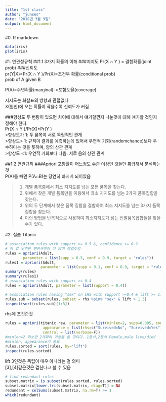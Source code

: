 ---
title: "1st class"
author: "junseo"
date: "2018년 3월 9일"
output: html_document
---
#0. R markdown
```{r}
data(iris)
plot(iris)
```

#1. 연관성규칙
##1.1 3가지 확률의 이해
###지지도
Pr(X ∩ Y ) = 결합확률(joint prob)
###신뢰도  
pr(Y|X)=Pr(X ∩ Y )/Pr(X)=조건부 확률(conditional prob)  
prob of A given B  

P(A)=주변확률(marginal)->포함도율(coverage)  


지지도는 화살표의 방향과 관렵없다  
X(원인)에 오는 확률이 작을수록 신뢰도가 커짐  

###향상도
두 변량이 있으면 차이에 대해서 얘기할껀지 나눈것에 대해 얘기할 것인지 정해야 한다.  
Pr(X ∩ Y )/Pr(X)*Pr(Y )  
>향상도가 1: 두 품목이 서로 독립적인 관계  
>향상도> 1: 규칙이 결과를 예측하는데 있어서 우연적 기회(randomchance)보다 우수하다는 것을 뜻하며, 양의 상관 관계  
>향상도 <1: 우연적 기회보다 나쁨. 서로 음의 상관 관계  

##1.2 연관규칙
###Apriori
포함률이 어느정도 수준 이상인 것들만 취급해서 분석하는것  
P(A)를 빼면 P(A∩B)는 당연히 빠지게 되어있음  

>1. 개별 품목중에서 최소 지지도를 넘는 모든 품목을 찾는다.  
>2. 위에서 찾은 개별 품목만을 이용해서 최소 지지도를 넘는 2가지 품목집합을 찾는다.  
>3. 위의 두 단계에서 찾은 품목 집합을 결합하여 최소 지지도를 넘는 3가지 품목 집합을 찾는다.  
>4. 이런 방법을 반복적으로 사용하여 최소지지도가 넘는
빈발품목집합들을 찾을 수가 있다.  

#2. 실습
Titanic  
```{r}
# association rules with support >= 0.5 &, confidence >= 0.9     
# 이 값 낮추면 연관규칙이 더 많이 생길것임
rules = apriori(Adult,
        parameter = list(supp = 0.5, conf = 0.9, target = "rules"))
rules1 = apriori(Adult,
                parameter = list(supp = 0.1, conf = 0.9, target = "rules"))
summary(rules)
summary(rules1)
# association rules with support >= 0.4 
rules = apriori(Adult, parameter = list(support = 0.4))
```
  
```{r}
# association rules having "sex" on LHS with support >=0.4 & lift >= 1.3
rules.sub = subset(rules, subset = rhs %pin% "sex" & lift > 1.3)
inspect(sort(rules.sub)[1:3])
```
rhs에 조건준것  
```{r}
rules = apriori(titanic.raw, parameter = list(minlen=2, supp=0.005, conf=0.8),
                 appearance = list(rhs=c("Survived=No", "Survived=Yes"), default="lhs"),
                 control = list(verbose=F))
#minlen=2 최소한 2개짜리 이상을 볼 것이다. 1등석,2등석 Female,male live/died
#minlen, appearance가 중요
rules.sorted = sort(rules, by="lift")
inspect(rules.sorted)
```
lift 3인것은 독립이 매우 아니라는 걸 의미  
[3],[4]같은것은 겹친다고 볼 수 있음  
```{r}
# find redundant rules
subset.matrix = is.subset(rules.sorted, rules.sorted)
subset.matrix[lower.tri(subset.matrix, diag=T)] = NA
redundant = colSums(subset.matrix, na.rm=T) >= 1
which(redundant)
```



























